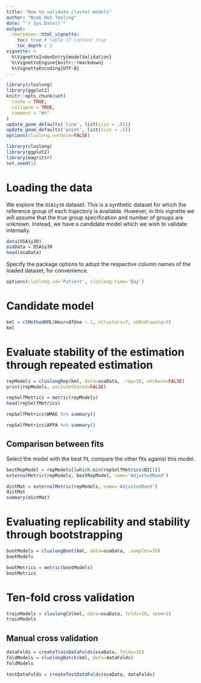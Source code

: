 ---
title: "How to validate cluster models"
author: "Niek Den Teuling"
date: "`r Sys.Date()`"
output: 
  rmarkdown::html_vignette:
    toc: true # table of content true
    toc_depth : 2  
vignette: >
  %\VignetteIndexEntry{modelValidation}
  %\VignetteEngine{knitr::rmarkdown}
  %\VignetteEncoding{UTF-8}
---

```{r setup, include = FALSE}
library(cluslong)
library(ggplot2)
knitr::opts_chunk$set(
  cache = TRUE,
  collapse = TRUE,
  comment = "#>"
)
update_geom_defaults('line', list(size = .01))
update_geom_defaults('point', list(size = .5))
options(cluslong.verbose=FALSE)
```

```{r, results='hide',message=FALSE,warning=FALSE}
library(cluslong)
library(ggplot2)
library(magrittr)
set.seed(1)
```

# Loading the data
We explore the `OSA1y30` dataset. This is a synthetic dataset for which the reference group of each trajectory is available. However, in this vignette we will assume that the true group specification and number of groups are unknown. Instead, we have a candidate model which we wish to validate internally.
```{r}
data(OSA1y30)
osaData = OSA1y30
head(osaData)
```

Specify the package options to adopt the respective column names of the loaded dataset, for convenience.
```{r}
options(cluslong.id='Patient', cluslong.time='Day')
```

# Candidate model
```{r}
kml = clMethodKML(HoursOfUse ~ 1, nClusters=7, nbRedrawing=5)
kml
```

# Evaluate stability of the estimation through repeated estimation
```{r}
repModels = cluslongRep(kml, data=osaData, .rep=10, verbose=FALSE)
print(repModels, excludeShared=FALSE)
```

```{r}
repSelfMetrics = metric(repModels)
head(repSelfMetrics)
```

```{r}
repSelfMetrics$WMAE %>% summary()
```

```{r}
repSelfMetrics$APPA %>% summary()
```

## Comparison between fits
Select the model with the best fit, compare the other fits against this model.
```{r}
bestRepModel = repModels[[which.min(repSelfMetrics$BIC)]]
externalMetric(repModels, bestRepModel, name='AdjustedRand')
```

```{r}
distMat = externalMetric(repModels, name='AdjustedRand')
distMat
summary(distMat)
```


# Evaluating replicability and stability through bootstrapping
```{r}
bootModels = cluslongBoot(kml, data=osaData, .samples=10)
bootModels
```

```{r}
bootMetrics = metric(bootModels)
bootMetrics
```


# Ten-fold cross validation
```{r}
trainModels = cluslongCV(kml, data=osaData, folds=10, seed=1)
trainModels
```


## Manual cross validation
```{r}
dataFolds = createTrainDataFolds(osaData, folds=10)
foldModels = cluslongBatch(kml, data=dataFolds)
foldModels
```

```{r}
testDataFolds = createTestDataFolds(osaData, dataFolds)
```

